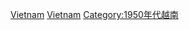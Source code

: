 {{Portal|越南}}
{{Year category}}
{{Year by category
|m=1
|c=9
|d=5
|y=7
|cat=越南
|sortkey=Vietnam
|P世纪各年越南
|subcat=1957年各國
}}
{{Commons category|1957 in Vietnam}}

[[Category:1957年亞洲|Vietnam]]
[[Category:1957年東南亞|Vietnam]]
[[Category:1950年代越南|Category:1950年代越南]]